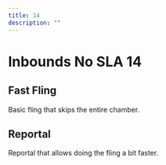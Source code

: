 ```yaml
---
title: 14
description: ""
---
```


# Inbounds No SLA 14


<Tabs queryString="tab" defaultValue="beginner" className="tabs tabs--block">
<TabItem value="beginner" label="Beginner" attributes={{className: "beginner"}}>

## Fast Fling

Basic fling that skips the entire chamber.

<YouTube url="https://youtu.be/EbesgW49pdU"/>

</TabItem>
<TabItem value="intermediate" label="Intermediate" attributes={{className: "intermediate"}}>

## Reportal

Reportal that allows doing the fling a bit faster.

<YouTube url="https://youtu.be/Vlwk0UU_7bI"/>

</TabItem>
</Tabs>